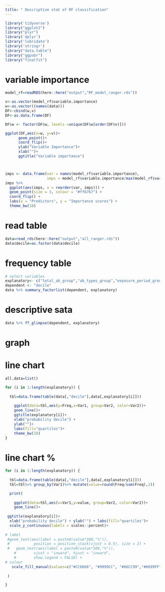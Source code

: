 ```yaml
---
title: " Descriptive stat of RF classification"
---
```


```r
library('tidyverse')
library("ggplot2")
library("plyr")
library('dplyr')
library('lubridate')
library('stringr')
library("data.table")
library("ggpubr")
library("finalfit")
```


# variable importance
```r
model_rf=readRDS(here::here("output","RF_model_ranger.rds"))

v<-as.vector(model_rf$variable.importance)
w<-as.vector((names(data)))
DF<-cbind(w,v)
DF<-as.data.frame(DF)

DF$w <- factor(DF$w, levels =unique(DF$w[order(DF$v)]))

ggplot(DF,aes(x=w, y=v))+ 
      geom_point()+
      coord_flip()+
      ylab("Variable Importance")+
      xlab("")+
      ggtitle("Variable importance")



imps <- data.frame(var = names(model_rf$variable.importance),
                   imps = model_rf$variable.importance/max(model_rf$variable.importance))
imps %>% 
  ggplot(aes(imps, x = reorder(var, imps))) +
  geom_point(size = 3, colour = "#ff6767") +
  coord_flip() +
  labs(x = "Predictors", y = "Importance scores") +
  theme_bw(18)
```

# read table
```r
data=read_rds(here::here("output","all_ranger.rds"))
data$decile=as.factor(data$decile)
```

# frequency table
```r
# select variables
explanatory<- c("total_ab_group","ab_types_group","exposure_period_group","recent_ab_days_group","broad_ab_prescriptions_group","interval_mean_group","interval_sd_group")
dependent <- "decile"
data %>% summary_factorlist(dependent, explanatory)
```


# descriptive sata
```r
data %>% ff_glimpse(dependent, explanatory)
```

# graph

# line chart
```r

all.data=list()

for (i in 1:length(explanatory)) {
  
  tbl=data.frame(table(data[,"decile"],data[,explanatory[i]]))
  
    ggplot(data=tbl,aes(y=Freq,x=Var1, group=Var2, color=Var2))+
    geom_line()+
    ggtitle(explanatory[i])+
    xlab("probability decile") + 
    ylab("")+ 
    labs(fill="quartiles")+
    theme_bw(18)               
}
```

# line chart %
```r

for (i in 1:length(explanatory)) {
  
  tbl=data.frame(table(data[,"decile"],data[,explanatory[i]]))
  tbl=tbl%>% group_by(Var1)%>% mutate(value=round(Freq/sum(Freq),2))

  print(
    
    ggplot(data=tbl,aes(x=Var1,y=value, group=Var2, color=Var2))+
    geom_line()+
   
 ggtitle(explanatory[i])+
  xlab("probability decile") + ylab("") + labs(fill="quartiles")+
  scale_y_continuous(labels = scales::percent)+
 
# label
 #geom_text(aes(label = paste0(value*100,"%")), 
 #           position = position_stack(vjust = 0.5), size = 2) +
 #   geom_text(aes(label = paste0(value*100,"%")),
    #        vjust = "inward", hjust = "inward",
    #        show.legend = FALSE) + 
# colour
   scale_fill_manual(values=c("#CC6666", "#9999CC", "#66CC99","#6699FF"))
 
 )

}

```

